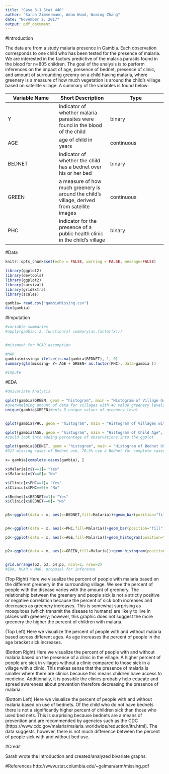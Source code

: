 ```yaml
---
title: "Case 3-1 Stat 440"
author: "Sarah Zimmermann, Adam Wood, Wuming Zhang"
date: "November 2, 2017"
output: pdf_document
---
```


#Introduction 

The data are from a study malaria presence in Gambia. Each observation corresponds to one child who has been tested for the presence of malaria. We are interested in the factors predictive of the malaria parasits found in the blood for n=805 children. The goal of the analysis is to perform inferences on the impact of age, presence of bednet, presence of clinic, and amount of surrounding greenry on a child having malaria, where greenery is a measure of how much vegetation is around the child's village based on satellite village. A summary of the variables is found below: 


Variable Name | Short Description | Type  
------------- | ------------- | --------------
Y|indicator of whether malaria parasites were found in the blood of the child|binary
AGE| age of child in years| continuous 
BEDNET| indicator of whether the child has a bednet over his or her bed| binary 
GREEN| a measure of how much greenery is around the child's village, derived from satellite images| continuous 
PHC| indicator for the presence of a public health clinic in the child's village| binary



#Data
```r
knitr::opts_chunk$set(echo = FALSE, warning = FALSE, message=FALSE)

library(ggplot2)
library(devtools)
library(ggplot2)
library(survival)
library(gridExtra)
library(scales)

gambia= read.csv("gambiaMissing.csv") 
dim(gambia)
```

#Imputation
```r
#variable summaries 
#apply(gambia, 2, function(x) summary(as.factor(x)))


#missmech for MCAR assumption

#MAR
gambia$missing= ifelse(is.na(gambia$BEDNET), 1, 0)
summary(glm(missing~ Y+ AGE + GREEN+ as.factor(PHC), data=gambia ))

#Impute 
```

#EDA
```r
#Univariate Analysis

qplot(gambia$GREEN, geom = "histogram", main = "Histogram of Village Greenery", xlab = "Greenery Level", ylab = "Frequency", fill=I("blue"), binwidth = 0.5)
#overwhelming amount of data for villages with 40 value greenery levels. Very little data (could do percentage of total observations plot) for the below 40 or above 45 value greenery level villages
unique(gambia$GREEN)#only 5 unique values of greenery level


qplot(gambia$PHC, geom = "histogram", main = "Histogram of Villages with Public Health Clinic", xlab = "Public Clinic Present", ylab = "Frequency", fill=I("blue"), binwidth = 0.5) #528 observations with a Public Clinic(65.6%) in the village, 277 without (34.4%)

qplot(gambia$AGE, geom = "histogram", main = "Histogram of Child Age", xlab = "Child's Age", ylab = "Frequency", fill=I("blue"), binwidth = 0.5) #fairly even distribution for age of the child, with [29.6%, 23.4%, 24.7%, 22.4%] distribution of ages 
#could look into adding percentage of observations into the ggplot

qplot(gambia$BEDNET, geom = "histogram", main = "Histogram of Bednet Use(Complete Cases)", xlab = "Bednet Presence", ylab = "Frequency", fill=I("blue"), binwidth = 0.5) 
#317 missing cases of Bednet use, 70.5% use a Bednet for complete cases while 29.5%

```

```r
x= gambia[complete.cases(gambia), ]

x$Malaria[x$Y==1]= "Yes"
x$Malaria[x$Y==0]= "No"

x$Clinic[x$PHC==1]= "Yes"
x$Clinic[x$PHC==0]= "No"

x$Bednet[x$BEDNET==1]= "Yes"
x$Clinic[x$BEDNET==0]= "No"


p5<-ggplot(data = x, aes(x=BEDNET,fill=Malaria))+geom_bar(position="fill") +theme_bw()+ labs(x="Bednet",y="Percentage",fill="Presence of Malaira",title ="% of Ppl w/ Malaria by Bednet") + theme(plot.title = element_text(size=12, hjust = 0.5))+scale_y_continuous(labels=percent_format())


p4<-ggplot(data = x, aes(x=PHC,fill=Malaria))+geom_bar(position="fill") +theme_bw()+ labs(x="Clinic Present",y="Percentage",fill="Presence of Malaria",title ="% of Ppl w/ Malaria by Clinic Present") + theme(plot.title = element_text(size=12, hjust = 0.5))+scale_y_continuous(labels=percent_format())

p3<-ggplot(data = x, aes(x=AGE,fill=Malaria))+geom_histogram(position="fill", binwidth = .5) +theme_bw()+ labs(x="Age",y="Frequency",fill="Presence of Malaria",title ="% of Ppl w/ Malaria by Age") + theme(plot.title = element_text(size=12, hjust = 0.5))+scale_y_continuous(labels=percent_format())


p2<-ggplot(data = x, aes(x=GREEN,fill=Malaria))+geom_histogram(position="fill", binwidth = .5) +theme_bw()+ labs(x="Greenery",y="Frequency",fill="Presence of Malaria",title ="% of Ppl w/ Malaria by Greenery") + theme(plot.title = element_text(size=12, hjust = 0.5))+scale_y_continuous(labels=percent_format())


grid.arrange(p2, p3, p4,p5, ncol=2, nrow=2)
#EDA, MCAR v MAR, proposal for inference
```
(Top Right) Here we visualize the percent of people with malaria based on the different greenery in the surrounding village. We see the percent of people with the disease varies with the amount of greenery. The relationship between the greenery and people sick is not a strictly positive or negative correlation because the percent of sick both increases and decreases as greenery increases. This is somewhat surprising as mosquitoes (which transmit the disease to humans) are likely to live in places with greenery; however, this graphic does not suggest the more greenery the higher the percent of children with malaria. 

(Top Left) Here we visualize the percent of people with and without malaria based across different ages. As age increases the percent of people in the age bracket sick increases. 

(Bottom Right) Here we visualize the percent of people with and without malaria based on the presence of a clinic in the village. A higher percent of people are sick in villages without a clinic compared to those sick in a village with a clinic. This makes sense that the presence of malaria is smaller where there are clinics because this means children have access to medicine. Additionally, it is possible the clinics probably help educate and spread awareness about prevention therefore decreasing the presence of malaria.   

(Bottom Left) Here we visualize the percent of people with and without malaria based on use of bednets. Of the child who do not have bednets there is not a significantly higher percent of children sick than those who used bed nets. This is surprising because bednets are a means of prevention and are recommended by agencies such as the CDC (https://www.cdc.gov/malaria/malaria_worldwide/reduction/itn.html). The data suggests, however, there is not much difference between the percent of people sick with and without bed use.

#Credit

Sarah wrote the introduction and created/analyzed bivariate graphs. 

#References
http://www.stat.columbia.edu/~gelman/arm/missing.pdf

